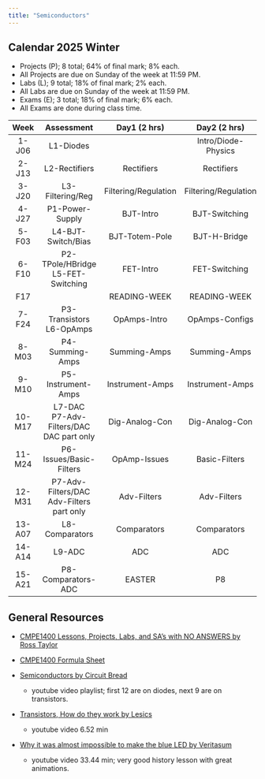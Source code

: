 ```yaml
---
title: "Semiconductors"
---
```


## Calendar 2025 Winter

- Projects (P); 8 total; 64% of final mark; 8% each.
- All Projects are due on Sunday of the week at 11:59 PM.
- Labs (L); 9 total; 18% of final mark; 2% each.
- All Labs are due on Sunday of the week at 11:59 PM.
- Exams (E); 3 total; 18% of final mark; 6% each.
- All Exams are done during class time.

|Week|Assessment|Day1 (2 hrs)|Day2 (2 hrs)|Day3 (1 hr)|
|:-:|:-:|:-:|:-:|:-:|
|1-J06|L1-Diodes||Intro/Diode-Physics|Diode-Models|
|2-J13|L2-Rectifiers|Rectifiers|Rectifiers|Rectifiers|
|3-J20|L3-Filtering/Reg|Filtering/Regulation|Filtering/Regulation|Filtering/Regulation|
|4-J27|P1-Power-Supply|BJT-Intro|BJT-Switching|BJT-Biasing|
|5-F03|L4-BJT-Switch/Bias<br> |BJT-Totem-Pole|BJT-H-Bridge|BJT-H-Bridge|
|6-F10|P2-TPole/HBridge<br> L5-FET-Switching|FET-Intro|FET-Switching|Exam1-Diode-Apps|
|F17||READING-WEEK|READING-WEEK|READING-WEEK|
|7-F24|P3-Transistors<br> L6-OpAmps|OpAmps-Intro|OpAmps-Configs|OpAmps-Diff-Amps|
|8-M03|P4-Summing-Amps|Summing-Amps|Summing-Amps|Exam2-Transistor-Apps|
|9-M10|P5-Instrument-Amps|Instrument-Amps|Instrument-Amps|Instrument-Amps|
|10-M17|L7-DAC<br> P7-Adv-Filters/DAC<br> DAC part only|Dig-Analog-Con|Dig-Analog-Con|Dig-Analog-Con|
|11-M24|P6-Issues/Basic-Filters|OpAmp-Issues|Basic-Filters|Basic-Filters|
|12-M31|P7-Adv-Filters/DAC<br> Adv-Filters part only|Adv-Filters|Adv-Filters|Adv-Filters|
|13-A07|L8-Comparators|Comparators|Comparators|Exam3-OpAmp-Apps|
|14-A14|L9-ADC|ADC|ADC|EASTER|
|15-A21|P8-Comparators-ADC|EASTER|P8|P8|

## General Resources

- [CMPE1400 Lessons, Projects, Labs, and SA's with NO ANSWERS by Ross Taylor](assets/CMPE1400PDFs.pdf){target="_blank"}

- [CMPE1400 Formula Sheet](assets/CMPE1400-Formula-Sheet.pdf){target="_blank"}

- [Semiconductors by Circuit Bread](https://www.youtube.com/watch?v=n2S7kN12RDQ&list=PLfYdTiQCV_p7sDswtLZKK43BWOd2mTmHC){target="_blank"}
  - youtube video playlist; first 12 are on diodes, next 9 are on transistors.

- [Transistors, How do they work by Lesics](https://www.youtube.com/watch?v=7ukDKVHnac4){target="_blank"}
  - youtube video 6.52 min

- [Why it was almost impossible to make the blue LED by Veritasum](https://www.youtube.com/watch?v=AF8d72mA41M){target="_blank"}
  - youtube video 33.44 min; very good history lesson with great animations.